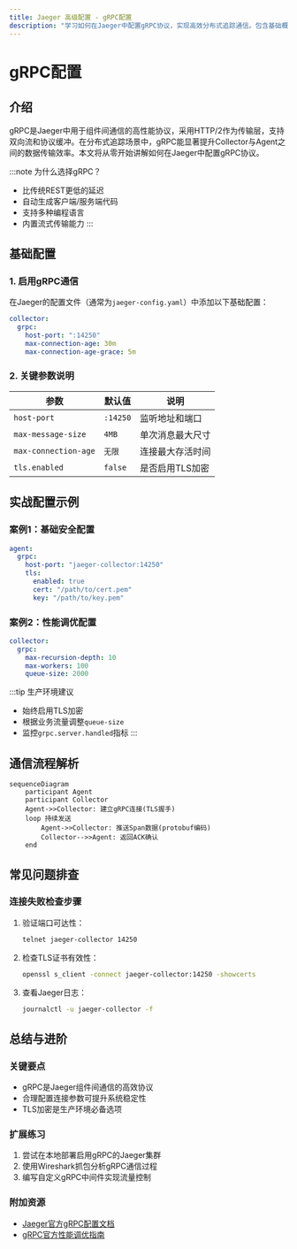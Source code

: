 ```yaml
---
title: Jaeger 高级配置 - gRPC配置
description: "学习如何在Jaeger中配置gRPC协议，实现高效分布式追踪通信。包含基础概念、配置示例和实战案例。"
---
```


# gRPC配置

## 介绍

gRPC是Jaeger中用于组件间通信的高性能协议，采用HTTP/2作为传输层，支持双向流和协议缓冲。在分布式追踪场景中，gRPC能显著提升Collector与Agent之间的数据传输效率。本文将从零开始讲解如何在Jaeger中配置gRPC协议。

:::note 为什么选择gRPC？
- 比传统REST更低的延迟
- 自动生成客户端/服务端代码
- 支持多种编程语言
- 内置流式传输能力
:::

## 基础配置

### 1. 启用gRPC通信

在Jaeger的配置文件（通常为`jaeger-config.yaml`）中添加以下基础配置：

```yaml
collector:
  grpc:
    host-port: ":14250"
    max-connection-age: 30m
    max-connection-age-grace: 5m
```

### 2. 关键参数说明

| 参数 | 默认值 | 说明 |
|------|--------|------|
| `host-port` | `:14250` | 监听地址和端口 |
| `max-message-size` | `4MB` | 单次消息最大尺寸 |
| `max-connection-age` | `无限` | 连接最大存活时间 |
| `tls.enabled` | `false` | 是否启用TLS加密 |

## 实战配置示例

### 案例1：基础安全配置

```yaml
agent:
  grpc:
    host-port: "jaeger-collector:14250"
    tls:
      enabled: true
      cert: "/path/to/cert.pem"
      key: "/path/to/key.pem"
```

### 案例2：性能调优配置

```yaml
collector:
  grpc:
    max-recursion-depth: 10
    max-workers: 100
    queue-size: 2000
```

:::tip 生产环境建议
- 始终启用TLS加密
- 根据业务流量调整`queue-size`
- 监控`grpc.server.handled`指标
:::

## 通信流程解析

```mermaid
sequenceDiagram
    participant Agent
    participant Collector
    Agent->>Collector: 建立gRPC连接(TLS握手)
    loop 持续发送
        Agent->>Collector: 推送Span数据(protobuf编码)
        Collector-->>Agent: 返回ACK确认
    end
```

## 常见问题排查

### 连接失败检查步骤

1. 验证端口可达性：
   ```bash
   telnet jaeger-collector 14250
   ```

2. 检查TLS证书有效性：
   ```bash
   openssl s_client -connect jaeger-collector:14250 -showcerts
   ```

3. 查看Jaeger日志：
   ```bash
   journalctl -u jaeger-collector -f
   ```

## 总结与进阶

### 关键要点
- gRPC是Jaeger组件间通信的高效协议
- 合理配置连接参数可提升系统稳定性
- TLS加密是生产环境必备选项

### 扩展练习
1. 尝试在本地部署启用gRPC的Jaeger集群
2. 使用Wireshark抓包分析gRPC通信过程
3. 编写自定义gRPC中间件实现流量控制

### 附加资源
- [Jaeger官方gRPC配置文档](https://jaegertracing.io/docs/latest/deployment/#gRPC-configuration)
- [gRPC官方性能调优指南](https://grpc.io/docs/guides/performance/)